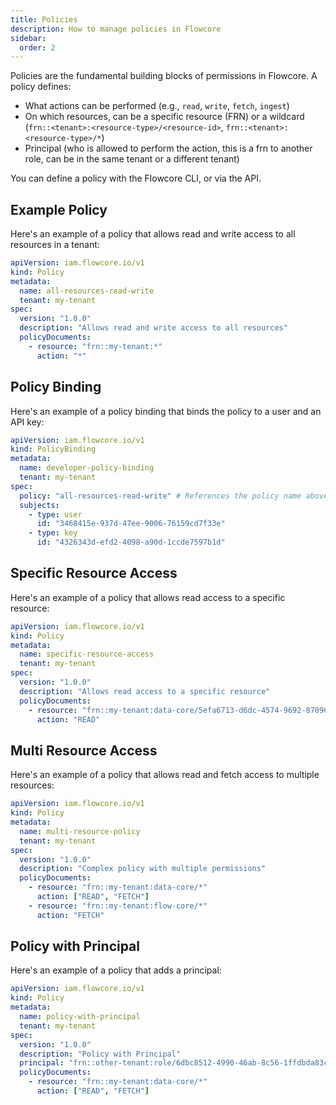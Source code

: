 ```yaml
---
title: Policies
description: How to manage policies in Flowcore
sidebar:
  order: 2
---
```


Policies are the fundamental building blocks of permissions in Flowcore. A policy defines:

- What actions can be performed (e.g., `read`, `write`, `fetch`, `ingest`)
- On which resources, can be a specific resource (FRN) or a wildcard (`frn::<tenant>:<resource-type>/<resource-id>`, `frn::<tenant>:<resource-type>/*`)
- Principal (who is allowed to perform the action, this is a frn to another role, can be in the same tenant or a different tenant)

You can define a policy with the Flowcore CLI, or via the API.

## Example Policy

Here's an example of a policy that allows read and write access to all resources in a tenant:

```yaml
apiVersion: iam.flowcore.io/v1
kind: Policy
metadata:
  name: all-resources-read-write
  tenant: my-tenant
spec:
  version: "1.0.0"
  description: "Allows read and write access to all resources"
  policyDocuments:
    - resource: "frn::my-tenant:*"
      action: "*"
```

## Policy Binding

Here's an example of a policy binding that binds the policy to a user and an API key:

```yaml
apiVersion: iam.flowcore.io/v1
kind: PolicyBinding
metadata:
  name: developer-policy-binding
  tenant: my-tenant
spec:
  policy: "all-resources-read-write" # References the policy name above
  subjects:
    - type: user
      id: "3468415e-937d-47ee-9006-76159cd7f33e"
    - type: key
      id: "4326343d-efd2-4098-a90d-1ccde7597b1d"
```

## Specific Resource Access

Here's an example of a policy that allows read access to a specific resource:

```yaml
apiVersion: iam.flowcore.io/v1
kind: Policy
metadata:
  name: specific-resource-access
  tenant: my-tenant
spec:
  version: "1.0.0"
  description: "Allows read access to a specific resource"
  policyDocuments:
    - resource: "frn::my-tenant:data-core/5efa6713-d6dc-4574-9692-87096eca75f4"
      action: "READ"
```

## Multi Resource Access

Here's an example of a policy that allows read and fetch access to multiple resources:

```yaml
apiVersion: iam.flowcore.io/v1
kind: Policy
metadata:
  name: multi-resource-policy
  tenant: my-tenant
spec:
  version: "1.0.0"
  description: "Complex policy with multiple permissions"
  policyDocuments:
    - resource: "frn::my-tenant:data-core/*"
      action: ["READ", "FETCH"]
    - resource: "frn::my-tenant:flow-core/*"
      action: "FETCH"
```

## Policy with Principal

Here's an example of a policy that adds a principal:

```yaml
apiVersion: iam.flowcore.io/v1
kind: Policy
metadata:
  name: policy-with-principal
  tenant: my-tenant
spec:
  version: "1.0.0"
  description: "Policy with Principal"
  principal: "frn::other-tenant:role/6dbc8512-4990-46ab-8c56-1ffdbda83c8e"
  policyDocuments:
    - resource: "frn::my-tenant:data-core/*"
      action: ["READ", "FETCH"]
```